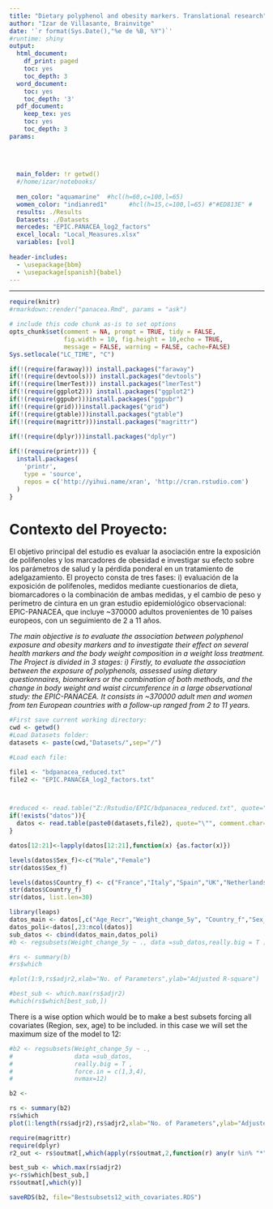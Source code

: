 ```yaml
---
title: "Dietary polyphenol and obesity markers. Translational research"
author: "Izar de Villasante, Brainvitge"
date: '`r format(Sys.Date(),"%e de %B, %Y")`'
#runtime: shiny
output:
  html_document:
    df_print: paged
    toc: yes
    toc_depth: 3
  word_document:
    toc: yes
    toc_depth: '3'
  pdf_document:
    keep_tex: yes
    toc: yes
    toc_depth: 3
params:
  
  
  
  
  main_folder: !r getwd()
  #/home/izar/notebooks/
  
  men_color: "aquamarine"  #hcl(h=60,c=100,l=65) 
  women_color: "indianred1"      #hcl(h=15,c=100,l=65) #"#ED813E" # 
  results: ./Results
  Datasets: ./Datasets
  mercedes: "EPIC.PANACEA_log2_factors" 
  excel_local: "Local_Measures.xlsx"
  variables: [vol]
    
header-includes: 
  - \usepackage{bbm}
  - \usepackage[spanish]{babel}
---
```

\newline
\newline

---

```r
require(knitr)
#rmarkdown::render("panacea.Rmd", params = "ask")

# include this code chunk as-is to set options
opts_chunk$set(comment = NA, prompt = TRUE, tidy = FALSE, 
               fig.width = 10, fig.height = 10,echo = TRUE, 
               message = FALSE, warning = FALSE, cache=FALSE)
Sys.setlocale("LC_TIME", "C")
```

```r
if(!(require(faraway))) install.packages("faraway")
if(!(require(devtools))) install.packages("devtools")
if(!(require(lmerTest))) install.packages("lmerTest")
if(!(require(ggplot2))) install.packages("ggplot2")
if(!(require(ggpubr)))install.packages("ggpubr")
if(!(require(grid)))install.packages("grid")
if(!(require(gtable)))install.packages("gtable")
if(!(require(magrittr)))install.packages("magrittr")

if(!(require(dplyr)))install.packages("dplyr")
 
if(!(require(printr))) {
  install.packages(
    'printr',
    type = 'source',
    repos = c('http://yihui.name/xran', 'http://cran.rstudio.com')
  )
}
```

# Contexto del Proyecto:

El objetivo principal del estudio es evaluar la asociación entre la exposición de polifenoles y los marcadores de obesidad e investigar su efecto sobre los parámetros de salud y la pérdida ponderal en un tratamiento de adelgazamiento. El proyecto consta de tres fases: i) evaluación de la exposición de polifenoles, medidos mediante cuestionarios de dieta, biomarcadores o la combinación de ambas medidas, y el cambio de peso y perímetro de cintura en un gran estudio epidemiológico observacional: EPIC-PANACEA, que incluye ~370000 adultos provenientes de 10 países europeos, con un seguimiento de 2 a 11 años.

*The main objective is to evaluate the association between polyphenol exposure and obesity markers and to investigate their effect on several health markers and the body weight composition in a weight loss treatment. The Project is divided in 3 stages: i) Firstly, to evaluate the association between the exposure of polyphenols, assessed using dietary questionnaires, biomarkers or the combination of both methods, and the change in body weight and waist circumference in a large observational study: the EPIC-PANACEA. It consists in ~370000 adult men and women from ten European countries with a follow-up ranged from 2 to 11 years.*


```r
#First save current working directory:
cwd <- getwd()
#Load Datasets folder:
datasets <- paste(cwd,"Datasets/",sep="/")

#Load each file:

file1 <- "bdpanacea_reduced.txt"
file2 <- "EPIC.PANACEA_log2_factors.txt"



#reduced <- read.table("Z:/Rstudio/EPIC/bdpanacea_reduced.txt", quote="\"", comment.char="")
if(!exists("datos")){
  datos <- read.table(paste0(datasets,file2), quote="\"", comment.char="")
}
```

```r

datos[12:21]<-lapply(datos[12:21],function(x) {as.factor(x)})

levels(datos$Sex_f)<-c("Male","Female")
str(datos$Sex_f)

levels(datos$Country_f) <- c("France","Italy","Spain","UK","Netherlands","Greece","Germany","Sweden","Denmark","Norway")
str(datos$Country_f)
str(datos, list.len=30)


```

```r
library(leaps)
datos_main <- datos[,c("Age_Recr","Weight_change_5y", "Country_f","Sex_f")]
datos_poli<-datos[,23:ncol(datos)]
sub_datos <- cbind(datos_main,datos_poli)
#b <- regsubsets(Weight_change_5y ~ ., data =sub_datos,really.big = T )

```

```r
#rs <- summary(b)
#rs$which

#plot(1:9,rs$adjr2,xlab="No. of Parameters",ylab="Adjusted R-square")

```

```r
#best_sub <- which.max(rs$adjr2)
#which(rs$which[best_sub,])
```

There is a wise option which would be to make a best subsets forcing all covariates (Region, sex, age) to be included. in this case we will set the maximum size of the model to 12:

```r
#b2 <- regsubsets(Weight_change_5y ~ ., 
#                 data =sub_datos,
#                 really.big = T ,
#                 force.in = c(1,3,4),
#                 nvmax=12)

b2 <- 
```
```r
rs <- summary(b2)
rs$which
plot(1:length(rs$adjr2),rs$adjr2,xlab="No. of Parameters",ylab="Adjusted R-square")

```




```r
require(magrittr)
require(dplyr)
r2_out <- rs$outmat[,which(apply(rs$outmat,2,function(r) any(r %in% "*")))]

```



```r

best_sub <- which.max(rs$adjr2)
y<-rs$which[best_sub,]
rs$outmat[,which(y)]

```

```r
saveRDS(b2, file="Bestsubsets12_with_covariates.RDS")
```


